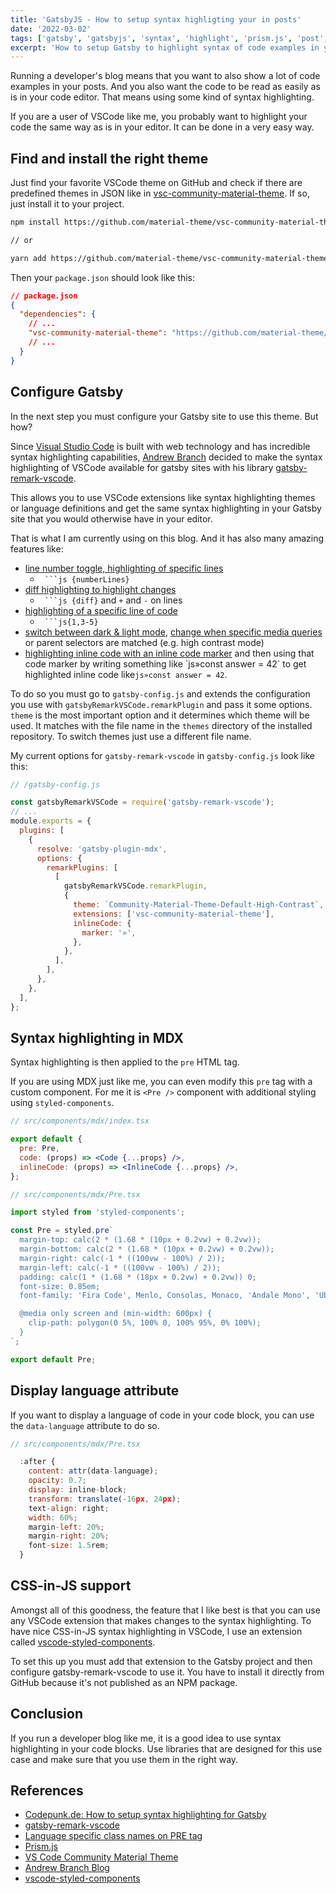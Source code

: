 ```yaml
---
title: 'GatsbyJS - How to setup syntax highligting your in posts'
date: '2022-03-02'
tags: ['gatsby', 'gatsbyjs', 'syntax', 'highlight', 'prism.js', 'post', 'javascript']
excerpt: 'How to setup Gatsby to highlight syntax of code examples in your posts'
---
```


Running a developer's blog means that you want to also show a lot of code examples in your posts. And you also want the code
to be read as easily as is in your code editor. That means using some kind of syntax highlighting.

If you are a user of VSCode like me, you probably want to highlight your code the same way as is in your editor. It can be done in
a very easy way.

## Find and install the right theme

Just find your favorite VSCode theme on GitHub and check if there are predefined themes in JSON like in
[vsc-community-material-theme](https://github.com/material-theme/vsc-community-material-theme/tree/develop/themes).
If so, just install it to your project.

```sh
npm install https://github.com/material-theme/vsc-community-material-theme

// or

yarn add https://github.com/material-theme/vsc-community-material-theme
```

Then your `package.json` should look like this:

```json
// package.json
{
  "dependencies": {
    // ...
    "vsc-community-material-theme": "https://github.com/material-theme/vsc-community-material-theme"
    // ...
  }
}
```

## Configure Gatsby

In the next step you must configure your Gatsby site to use this theme. But how?

Since [Visual Studio Code][vscode] is built with web technology and has incredible syntax highlighting capabilities,
[Andrew Branch][branch-blog]
decided to make the syntax highlighting of VSCode available for gatsby sites with his library
[gatsby-remark-vscode][gatsby-remark-vscode].

This allows you to use VSCode extensions like syntax highlighting themes or language definitions and get the same syntax
highlighting in your Gatsby site that you would otherwise have in your editor.

That is what I am currently using on this blog. And it has also many amazing features like:

- [line number toggle, highlighting of specific lines](https://www.gatsbyjs.com/plugins/gatsby-remark-vscode/#line-numbers)
  - ` ```js {numberLines}`
- [diff highlighting to highlight changes](https://www.gatsbyjs.com/plugins/gatsby-remark-vscode/#diff-highlighting)
  - ` ```js {diff}` and `+` and `-` on lines
- [highlighting of a specific line of code](https://www.gatsbyjs.com/plugins/gatsby-remark-vscode/#line-highlighting)
  - ` ```js{1,3-5}`
- [switch between dark & light mode](https://www.gatsbyjs.com/plugins/gatsby-remark-vscode/#multi-theme-support),
  [change when specific media queries](https://www.gatsbyjs.com/plugins/gatsby-remark-vscode/#reacting-to-other-media-queries)
  or parent selectors are matched (e.g. high contrast mode)
- [highlighting inline code with an inline code marker](https://www.gatsbyjs.com/plugins/gatsby-remark-vscode/#inline-code-highlighting)
  and then using that code marker by writing something like <inlineCode>&grave;js»const answer = 42&grave;</inlineCode>
  to get highlighted inline code like ​`js»const answer = 42`.

To do so you must go to `gatsby-config.js` and extends the configuration you use
with `gatsbyRemarkVSCode.remarkPlugin` and pass it some options. `theme` is the most important option and it determines
which theme will be used. It matches with the file name in the `themes` directory of the installed repository. To switch themes
just use a different file name.

My current options for `gatsby-remark-vscode` in `gatsby-config.js` look like this:

```js
// /gatsby-config.js

const gatsbyRemarkVSCode = require('gatsby-remark-vscode');
// ...
module.exports = {
  plugins: [
    {
      resolve: 'gatsby-plugin-mdx',
      options: {
        remarkPlugins: [
          [
            gatsbyRemarkVSCode.remarkPlugin,
            {
              theme: `Community-Material-Theme-Default-High-Contrast`,
              extensions: ['vsc-community-material-theme'],
              inlineCode: {
                marker: '»',
              },
            },
          ],
        ],
      },
    },
  ],
};
```

## Syntax highlighting in MDX

Syntax highlighting is then applied to the `pre` HTML tag.

If you are using MDX just like me, you can even modify this `pre` tag with a custom component. For me it is `<Pre />` component
with additional styling using `styled-components`.

```jsx
// src/components/mdx/index.tsx

export default {
  pre: Pre,
  code: (props) => <Code {...props} />,
  inlineCode: (props) => <InlineCode {...props} />,
};

// src/components/mdx/Pre.tsx

import styled from 'styled-components';

const Pre = styled.pre`
  margin-top: calc(2 * (1.68 * (10px + 0.2vw) + 0.2vw));
  margin-bottom: calc(2 * (1.68 * (10px + 0.2vw) + 0.2vw));
  margin-right: calc(-1 * ((100vw - 100%) / 2));
  margin-left: calc(-1 * ((100vw - 100%) / 2));
  padding: calc(1 * (1.68 * (18px + 0.2vw) + 0.2vw)) 0;
  font-size: 0.85em;
  font-family: 'Fira Code', Menlo, Consolas, Monaco, 'Andale Mono', 'Ubuntu Mono', monospace;

  @media only screen and (min-width: 600px) {
    clip-path: polygon(0 5%, 100% 0, 100% 95%, 0% 100%);
  }
`;

export default Pre;
```

## Display language attribute

If you want to display a language of code in your code block, you can use the `data-language` attribute to do so.

```jsx
// src/components/mdx/Pre.tsx

  :after {
    content: attr(data-language);
    opacity: 0.7;
    display: inline-block;
    transform: translate(-16px, 24px);
    text-align: right;
    width: 60%;
    margin-left: 20%;
    margin-right: 20%;
    font-size: 1.5rem;
  }
```

## CSS-in-JS support

Amongst all of this goodness, the feature that I like best is that you can use any VSCode extension that makes changes to
the syntax highlighting. To have nice CSS-in-JS syntax highlighting in VSCode, I use an extension called
[vscode-styled-components][vscode-styled-components].

To set this up you must add that extension to the Gatsby project and then configure gatsby-remark-vscode to
use it. You have to install it directly from GitHub because it's not published as an NPM package.

## Conclusion

If you run a developer blog like me, it is a good idea to use syntax highlighting in your code blocks.
Use libraries that are designed for this use case and make sure that you use them in the right way.

## References

- [Codepunk.de: How to setup syntax highlighting for Gatsby](https://codepunkt.de/writing/how-to-set-up-syntax-highlighting-for-gatsby)
- [gatsby-remark-vscode][gatsby-remark-vscode]
- [Language specific class names on PRE tag](https://github.com/andrewbranch/gatsby-remark-vscode/issues/43)
- [Prism.js](https://prismjs.com/)
- [VS Code Community Material Theme](https://github.com/material-theme/vsc-community-material-theme)
- [Andrew Branch Blog][branch-blog]
- [vscode-styled-components][vscode-styled-components]

[branch-blog]: https://blog.andrewbran.ch/
[vscode]: https://code.visualstudio.com/
[gatsby-remark-vscode]: https://www.npmjs.com/package/gatsby-remark-vscode
[vscode-styled-components]: https://github.com/styled-components/vscode-styled-components
